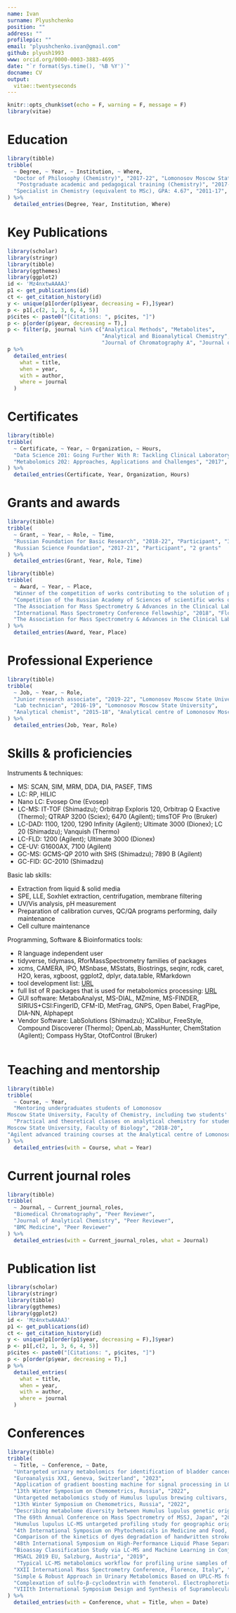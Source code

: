 ---
name: Ivan
surname: Plyushchenko
position: ""
address: ""
profilepic: ""
email: "plyushchenko.ivan@gmail.com"
github: plyush1993
www: orcid.org/0000-0003-3883-4695
date: "`r format(Sys.time(), '%B %Y')`"
docname: CV
output: 
  vitae::twentyseconds
---

```{r setup, include=FALSE}
knitr::opts_chunk$set(echo = F, warning = F, message = F)
library(vitae)
```

# Education

```{r}
library(tibble)
tribble(
  ~ Degree, ~ Year, ~ Institution, ~ Where,
  "Doctor of Philosophy (Chemistry)", "2017-22", "Lomonosov Moscow State University", "Moscow, Russia",
   "Postgraduate academic and pedagogical training (Chemistry)", "2017-21", "Lomonosov Moscow State University", "Moscow, Russia",
  "Specialist in Chemistry (equivalent to MSc), GPA: 4.67", "2011-17", "Lomonosov Moscow State University", "Moscow, Russia"
) %>% 
  detailed_entries(Degree, Year, Institution, Where)
```

# Key Publications

```{r}
library(scholar)
library(stringr)
library(tibble)
library(ggthemes)
library(ggplot2)
id <- 'Mz4nxtwAAAAJ'
p1 <- get_publications(id)
ct <- get_citation_history(id)
y <- unique(p1[order(p1$year, decreasing = F),]$year)
p <- p1[,c(2, 1, 3, 6, 4, 5)]
p$cites <- paste0("[Citations: ", p$cites, "]")
p <- p[order(p$year, decreasing = T),]
p <- filter(p, journal %in% c("Analytical Methods", "Metabolites", 
                              "Analytical and Bioanalytical Chemistry", 
                              "Journal of Chromatography A", "Journal of Proteome Research"))
p %>% 
  detailed_entries(
    what = title,
    when = year,
    with = author,
    where = journal
  )
```

# Certificates

```{r}
library(tibble)
tribble(
  ~ Certificate, ~ Year, ~ Organization, ~ Hours, 
  "Data Science 201: Going Further With R: Tackling Clinical Laboratory Data Manipulation and Modeling", "2019", "The Association for Mass Spectrometry & Advances in the Clinical Lab (MSACL) Conference EU", "16 hrs",
  "Metabolomics 202: Approaches, Applications and Challenges", "2017", "The Association for Mass Spectrometry & Advances in the Clinical Lab (MSACL) Conference EU", "16 hrs"
) %>% 
  detailed_entries(Certificate, Year, Organization, Hours)
```

# Grants and awards

```{r}
library(tibble)
tribble(
  ~ Grant, ~ Year, ~ Role, ~ Time,
  "Russian Foundation for Basic Research", "2018-22", "Participant", "3 grants",
  "Russian Science Foundation", "2017-21", "Participant", "2 grants"
) %>% 
  detailed_entries(Grant, Year, Role, Time)
```

```{r}
library(tibble)
tribble(
  ~ Award, ~ Year, ~ Place,
  "Winner of the competition of works contributing to the solution of problems of the Development Program of Moscow State University in the nomination 'Outstanding scientific articles'", "2022", "Moscow, Russia",
  "Competition of the Russian Academy of Sciences of scientific works of young scientists in chromatography in honor of the 150th anniversary of the birth M.S. Tsvet", "2022", "Moscow, Russia",
  "The Association for Mass Spectrometry & Advances in the Clinical Lab (MSACL) Conference EU Travel Grant", "2019", "Salzburg, Austria",
  "International Mass Spectrometry Conference Fellowship", "2018", "Florence, Italy",
  "The Association for Mass Spectrometry & Advances in the Clinical Lab (MSACL) Conference EU Travel Grant", "2017", "Salzburg, Austria"
) %>% 
  detailed_entries(Award, Year, Place)
```

# Professional Experience

```{r}
library(tibble)
tribble(
  ~ Job, ~ Year, ~ Role,
  "Junior research associate", "2019-22", "Lomonosov Moscow State University",
  "Lab technician", "2016-19", "Lomonosov Moscow State University",
  "Analytical chemist", "2015-18", "Analytical centre of Lomonosov Moscow State University"
) %>% 
  detailed_entries(Job, Year, Role)
```

# Skills & proficiencies

Instruments & techniques:

- MS: SCAN, SIM, MRM, DDA, DIA, PASEF, TIMS
- LC: RP, HILIC
- Nano LC: Evosep One (Evosep)
- LC-MS: IT-TOF (Shimadzu); Orbitrap Exploris 120, Orbitrap Q Exactive (Thermo); QTRAP 3200 (Sciex); 6470 (Agilent); timsTOF Pro (Bruker)
- LC-DAD: 1100, 1200, 1290 Infinity (Agilent); Ultimate 3000 (Dionex); LC 20 (Shimadzu); Vanquish (Thermo)
- LC-FLD: 1200 (Agilent); Ultimate 3000 (Dionex)
- CE-UV: G1600AX, 7100 (Agilent)
- GC-MS: GCMS-QP 2010 with SHS (Shimadzu); 7890 B (Agilent)
- GC-FID: GC-2010 (Shimadzu)

Basic lab skills:

- Extraction from liquid & solid media
- SPE, LLE, Soxhlet extraction, centrifugation, membrane filtering
- UV/Vis analysis, pH measurement 
- Preparation of calibration curves, QC/QA programs performing, daily maintenance
- Cell culture maintenance

Programming, Software & Bioinformatics tools:

- R language independent user
- tidyverse, tidymass, RforMassSpectrometry families of packages
- xcms, CAMERA, IPO, MSnbase, MSstats, Biostrings, seqinr, rcdk, caret, H2O, keras, xgboost, ggplot2, dplyr, data.table, RMarkdown 
- tool development list: [URL](https://github.com/plyush1993?tab=repositories)
- full list of R packages that is used for metabolomics processing: [URL](https://github.com/plyush1993/OUKS/blob/main/Used%20packages.pdf)
- GUI software: MetaboAnalyst, MS-DIAL, MZmine, MS-FINDER, SIRIUS+CSI:FingerID, CFM-ID, MetFrag, GNPS, Open Babel, FragPipe, DIA-NN, Alphapept
- Vendor Software: LabSolutions (Shimadzu); XCalibur, FreeStyle, Compound Discoverer (Thermo); OpenLab, MassHunter, ChemStation (Agilent); Compass HyStar, OtofControl (Bruker)

```
```

# Teaching and mentorship

```{r}
library(tibble)
tribble(
  ~ Course, ~ Year,
  "Mentoring undergraduates students of Lomonosov
Moscow State University, Faculty of Chemistry, including two students' thesis supervision", "2018-22",
  "Practical and theoretical classes on analytical chemistry for students of Lomonosov
Moscow State University, Faculty of Biology", "2018-20",
"Agilent advanced training courses at the Analytical centre of Lomonosov Moscow State University in LC, LC-MS", "2016-19"
) %>% 
  detailed_entries(with = Course, what = Year)
```

# Current journal roles

```{r}
library(tibble)
tribble(
  ~ Journal, ~ Current_journal_roles,
  "Biomedical Chromatography", "Peer Reviewer",
  "Journal of Analytical Chemistry", "Peer Reviewer", 
  "BMC Medicine", "Peer Reviewer"
) %>% 
  detailed_entries(with = Current_journal_roles, what = Journal)
```

# Publication list

```{r}
library(scholar)
library(stringr)
library(tibble)
library(ggthemes)
library(ggplot2)
id <- 'Mz4nxtwAAAAJ'
p1 <- get_publications(id)
ct <- get_citation_history(id)
y <- unique(p1[order(p1$year, decreasing = F),]$year)
p <- p1[,c(2, 1, 3, 6, 4, 5)]
p$cites <- paste0("[Citations: ", p$cites, "]")
p <- p[order(p$year, decreasing = T),]
p %>% 
  detailed_entries(
    what = title,
    when = year,
    with = author,
    where = journal
  )
```

# Conferences

```{r}
library(tibble)
tribble(
  ~ Title, ~ Conference, ~ Date,
  "Untargeted urinary metabolomics for identification of bladder cancer biomarkers using HPLC-MS",
  "Euroanalysis XXI, Geneva, Switzerland", "2023",
  "Application of gradient boosting machine for signal processing in LC-MS metabolomics", 
  "13th Winter Symposium on Chemometrics, Russia", "2022",
  "Untargeted metabolomics study of Humulus lupulus brewing cultivars, for genetic origin classification task", 
  "13th Winter Symposium on Chemometrics, Russia", "2022",
  "Describing metabolome diversity between Humulus lupulus genetic origin groups using UHPLC-MS/MS", 
  "The 69th Annual Conference on Mass Spectrometry of MSSJ, Japan", "2021",
  "Humulus lupulus LC-MS untargeted profiling study for geographic origin classification task",
  "4th International Symposium on Phytochemicals in Medicine and Food, Xi'an, China", "2020",
  "Comparison of the kinetics of dyes degradation of handwritten strokes subjected to different types of artificial aging and studied using chromatography mass-spectrometry and statistical data processing", 
  "48th International Symposium on High-Performance Liquid Phase Separations and Related Techniques, Milan, Italy", "2019", 
  "Bioassay Classification Study via LC-MS and Machine Learning in Conjunction with Dimensionality Reduction", 
  "MSACL 2019 EU, Salzburg, Austria", "2019",
   "Typical LC-MS metabolomics workflow for profiling urine samples of patients with colorectal cancer", 
  "XXII International Mass Spectrometry Conference, Florence, Italy", "2018",
  "Simple & Robust Approach in Urinary Metabolomics Based on UPLC-MS for Preoperative Colorectal Cancer Diagnostics", "MSACL 2017 EU, Salzburg, Austria", "2017",
  "Complexation of sulfo-β-cyclodextrin with fenoterol. Electrophoretic and spectroscopic study", 
  "VIIIth International Symposium Design and Synthesis of Supramolecular Architectures, Kazan, Russia", "2016" 
) %>% 
  detailed_entries(with = Conference, what = Title, when = Date)
```
